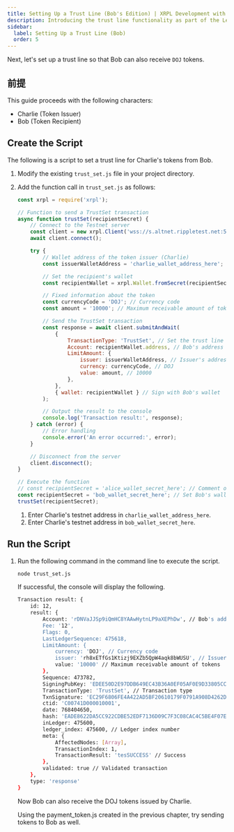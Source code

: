 ```yaml
---
title: Setting Up a Trust Line (Bob's Edition) | XRPL Development with JavaScript Level 1
description: Introducing the trust line functionality as part of the Level 1 curriculum for developing XRPL with JavaScript (Bob's Edition).
sidebar:
  label: Setting Up a Trust Line (Bob)
  order: 5
---
```



Next, let's set up a trust line so that Bob can also receive `DOJ` tokens.

## 前提

This guide proceeds with the following characters:

- Charlie (Token Issuer)
- Bob (Token Recipient)

## Create the Script

The following is a script to set a trust line for Charlie's tokens from Bob.

<Steps>

1. Modify the existing `trust_set.js` file in your project directory.
2. Add the function call in `trust_set.js` as follows:

    ```javascript
    const xrpl = require('xrpl');

    // Function to send a TrustSet transaction
    async function trustSet(recipientSecret) {
        // Connect to the Testnet server
        const client = new xrpl.Client('wss://s.altnet.rippletest.net:51233');
        await client.connect();

        try {
            // Wallet address of the token issuer (Charlie)
            const issuerWalletAddress = 'charlie_wallet_address_here';

            // Set the recipient's wallet
            const recipientWallet = xrpl.Wallet.fromSecret(recipientSecret);

            // Fixed information about the token
            const currencyCode = 'DOJ'; // Currency code
            const amount = '10000'; // Maximum receivable amount of tokens

            // Send the TrustSet transaction
            const response = await client.submitAndWait(
                {
                    TransactionType: 'TrustSet', // Set the trust line
                    Account: recipientWallet.address, // Bob's address
                    LimitAmount: {
                        issuer: issuerWalletAddress, // Issuer's address (Charlie)
                        currency: currencyCode, // DOJ
                        value: amount, // 10000
                    },
                },
                { wallet: recipientWallet } // Sign with Bob's wallet
            );

            // Output the result to the console
            console.log('Transaction result:', response);
        } catch (error) {
            // Error handling
            console.error('An error occurred:', error);
        }

        // Disconnect from the server
        client.disconnect();
    }

    // Execute the function
    // const recipientSecret = 'alice_wallet_secret_here'; // Comment out
    const recipientSecret = 'bob_wallet_secret_here'; // Set Bob's wallet
    trustSet(recipientSecret);
    ```

   1. Enter Charlie's testnet address in `charlie_wallet_address_here`.
   2. Enter Charlie's testnet address in `bob_wallet_secret_here`.
</Steps>

## Run the Script

1. Run the following command in the command line to execute the script.

    ```bash
    node trust_set.js
    ```

    If successful, the console will display the following.

    ```bash
    Transaction result: {
        id: 12,
        result: {
            Account: 'rDNVaJJSp9iQmHC8YAAwHytnLP9aXEPhDw', // Bob's address
            Fee: '12',
            Flags: 0,
            LastLedgerSequence: 475618,
            LimitAmount: {
                currency: 'DOJ', // Currency code
                issuer: 'rh8xETfGs1Ktizj9EXZb5QpW4aqk8bWUSU', // Issuer's address (Charlie)
                value: '10000' // Maximum receivable amount of tokens
            },
            Sequence: 473782,
            SigningPubKey: 'EDEE50D2E97DDB649EC43B36A0EF05AF0E9D33805CC11E7693A04D42E20B5E4C4C',
            TransactionType: 'TrustSet', // Transaction type
            TxnSignature: 'EC29F6806FE4A422AD5BF20610179F0791A908D4262D86C355966831217F0613956BF8D222E40018BC5C47BECDF0B77EB31426C5217276A4FE0F1884A53A890C',
            ctid: 'C00741D000010001',
            date: 768404650,
            hash: 'EADE8622DA5CC922CDBE52EDF7136D09C7F3C08CAC4C5BE4F07E946FE360893C', // Hash value
            inLedger: 475600,
            ledger_index: 475600, // Ledger index number
            meta: {
                AffectedNodes: [Array],
                TransactionIndex: 1,
                TransactionResult: 'tesSUCCESS' // Success
            },
            validated: true // Validated transaction
        },
        type: 'response'
    }
    ```

    Now Bob can also receive the DOJ tokens issued by Charlie.

    Using the payment_token.js created in the previous chapter, try sending tokens to Bob as well.